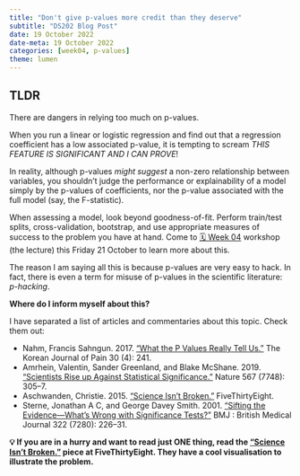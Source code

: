 ---
title: "Don't give p-values more credit than they deserve"
subtitle: "DS202 Blog Post"
date: 19 October 2022
date-meta: 19 October 2022
categories: [week04, p-values]
theme: lumen
---

::: callout-tip
## TLDR

There are dangers in relying too much on p-values.

:::

When you run a linear or logistic regression and find out that a regression coefficient has a low associated p-value, it is tempting to scream _THIS FEATURE IS SIGNIFICANT AND I CAN PROVE_!

In reality, although p-values _might suggest_ a non-zero relationship between variables, you shouldn't judge the performance or explainability of a model simply by the p-values of coefficients, nor the p-value associated with the full model (say, the F-statistic). 

When assessing a model, look beyond goodness-of-fit. Perform train/test splits, cross-validation, bootstrap, and use appropriate measures of success to the problem you have at hand. Come to [🗓️ Week 04](/weeks/week04.qmd) workshop (the lecture) this Friday 21 October to learn more about this.

The reason I am saying all this is because p-values are very easy to hack. In fact, there is even a term for misuse of p-values in the scientific literature: _p-hacking_.

**Where do I inform myself about this?**

I have separated a list of articles and commentaries about this topic. Check them out:

- Nahm, Francis Sahngun. 2017. ["What the P Values Really Tell Us."](https://doi.org/10.3344/kjp.2017.30.4.241) The Korean Journal of Pain 30 (4): 241.
- Amrhein, Valentin, Sander Greenland, and Blake McShane. 2019. ["Scientists Rise up Against Statistical Significance."](https://doi.org/10.1038/d41586-019-00857-9) Nature 567 (7748): 305–7.
- Aschwanden, Christie. 2015. ["Science Isn’t Broken."](https://fivethirtyeight.com/features/science-isnt-broken/) FiveThirtyEight.
- Sterne, Jonathan A C, and George Davey Smith. 2001. ["Sifting the Evidence—What’s Wrong with Significance Tests?"](https://www.ncbi.nlm.nih.gov/pmc/articles/PMC1119478/) BMJ : British Medical Journal 322 (7280): 226–31.

**💡 If you are in a hurry and want to read just ONE thing, read the ["Science Isn’t Broken."](https://fivethirtyeight.com/features/science-isnt-broken/) piece at FiveThirtyEight. They have a cool visualisation to illustrate the problem.**